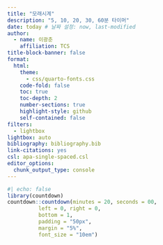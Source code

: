 ```yaml
---
title: "모래시계"
description: "5, 10, 20, 30, 60분 타이머"
date: today # 날짜 설정: now, last-modified
author:
  - name: 이광춘
    affiliation: TCS
title-block-banner: false
format:
  html:
    theme: 
      - css/quarto-fonts.css
    code-fold: false
    toc: true
    toc-depth: 2
    number-sections: true
    highlight-style: github    
    self-contained: false
filters:
  - lightbox
lightbox: auto
bibliography: bibliography.bib
link-citations: yes
csl: apa-single-spaced.csl
editor_options: 
  chunk_output_type: console
---
```




```r
#| echo: false
library(countdown)
countdown::countdown(minutes = 20, seconds = 00, 
          left = 0, right = 0,
          bottom = 1,
          padding = "50px",
          margin = "5%",
          font_size = "10em")
```

